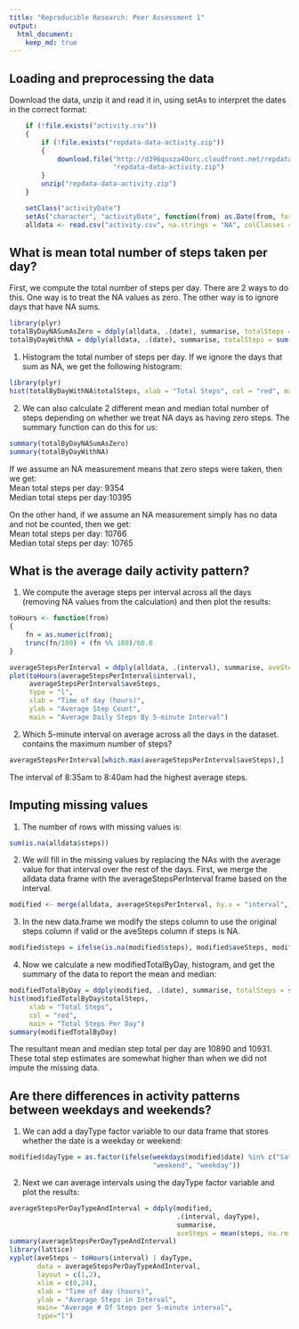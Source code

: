 ```yaml
---
title: "Reproducible Research: Peer Assessment 1"
output: 
  html_document:
    keep_md: true
---
```



## Loading and preprocessing the data
Download the data, unzip it and read it in, using setAs to interpret the dates in the correct format:
```r
    if (!file.exists("activity.csv"))
    {
        if (!file.exists("repdata-data-activity.zip"))
        {
            download.file("http://d396qusza40orc.cloudfront.net/repdata%2Fdata%2Factivity.zip",
                          "repdata-data-activity.zip")
        }
        unzip("repdata-data-activity.zip")
    }

    setClass("activityDate")
    setAs("character", "activityDate", function(from) as.Date(from, format="%Y-%m-%d"))
    alldata <- read.csv("activity.csv", na.strings = "NA", colClasses = c('numeric', 'activityDate', 'numeric'))
```


## What is mean total number of steps taken per day?
First, we compute the total number of steps per day. There are 2 ways to do this. One way is to treat the NA values as zero. The other way is to ignore days that have NA sums.
```r
library(plyr)
totalByDayNASumAsZero = ddply(alldata, .(date), summarise, totalSteps = sum(steps, na.rm = TRUE))
totalByDayWithNA = ddply(alldata, .(date), summarise, totalSteps = sum(steps, na.rm = FALSE))
```

1. Histogram the total number of steps per day. If we ignore the days that sum as NA, we get the following histogram:
```r
library(plyr)
hist(totalByDayWithNA$totalSteps, xlab = "Total Steps", col = "red", main = "Total Steps Per Day")
```

2. We can also calculate 2 different mean and median total number of steps depending on whether we treat NA days as having zero steps. The summary function can do this for us:
```r
summary(totalByDayNASumAsZero)
summary(totalByDayWithNA)
```


If we assume an NA measurement means that zero steps were taken, then we get:  
Mean total steps per day: 9354  
Median total steps per day:10395  

On the other hand, if we assume an NA measurement simply has no data and not be counted, then we get:  
Mean total steps per day: 10766  
Median total steps per day: 10765  

## What is the average daily activity pattern?
1. We compute the average steps per interval across all the days (removing NA values from the calculation) and then plot the results:
```r

toHours <- function(from)
{
    fn = as.numeric(from);
    trunc(fn/100) + (fn %% 100)/60.0
}

averageStepsPerInterval = ddply(alldata, .(interval), summarise, aveSteps = mean(steps, na.rm = TRUE))
plot(toHours(averageStepsPerInterval$interval),
     averageStepsPerInterval$aveSteps,
     type = "l",
     xlab = "Time of day (hours)",
     ylab = "Average Step Count",
     main = "Average Daily Steps By 5-minute Interval")
```

2. Which 5-minute interval on average across all the days in the dataset. contains the maximum number of steps?
```r
averageStepsPerInterval[which.max(averageStepsPerInterval$aveSteps),]
```
The interval of 8:35am to 8:40am had the highest average steps.

## Imputing missing values
1. The number of rows with missing values is:
```r
sum(is.na(alldata$steps))
```
2. We will fill in the missing values by replacing the NAs with the average value for that interval over the rest of the days. First, we merge the alldata data frame with the averageStepsPerInterval frame based on the interval.
```r
modified <- merge(alldata, averageStepsPerInterval, by.x = "interval", by.y = "interval")
```

3. In the new data.frame we modify the steps column to use the original steps column if valid or the aveSteps column if steps is NA.
```r
modified$steps = ifelse(is.na(modified$steps), modified$aveSteps, modified$steps)
```

4. Now we calculate a new modifiedTotalByDay, histogram, and get the summary of the data to report the mean and median:
```r
modifiedTotalByDay = ddply(modified, .(date), summarise, totalSteps = sum(steps, na.rm = FALSE))
hist(modifiedTotalByDay$totalSteps,
     xlab = "Total Steps",
     col = "red",
     main = "Total Steps Per Day")
summary(modifiedTotalByDay)
```
The resultant mean and median step total per day are 10890 and 10931. These total step estimates are somewhat higher than when we did not impute the missing data.

## Are there differences in activity patterns between weekdays and weekends?
1. We can add a dayType factor variable to our data frame that stores whether the date is a weekday or weekend:
```r
modified$dayType = as.factor(ifelse(weekdays(modified$date) %in% c("Saturday", "Sunday"),
                                    "weekend", "weekday"))
```

2. Next we can average intervals using the dayType factor variable and plot the results:
```r
averageStepsPerDayTypeAndInterval = ddply(modified,
                                          .(interval, dayType),
                                          summarise,
                                          aveSteps = mean(steps, na.rm = FALSE))
summary(averageStepsPerDayTypeAndInterval)
library(lattice)
xyplot(aveSteps ~ toHours(interval) | dayType,
       data = averageStepsPerDayTypeAndInterval,
       layout = c(1,2),
       xlim = c(0,24),
       xlab = "Time of day (hours)",
       ylab = "Average Steps in Interval",
       main= "Average # Of Steps per 5-minute interval",
       type="l")
```
